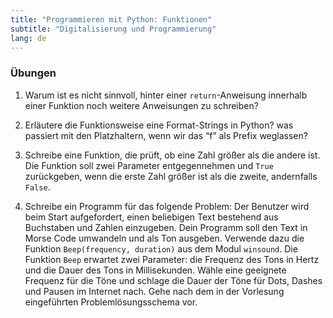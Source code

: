 ```yaml
---
title: "Programmieren mit Python: Funktionen"
subtitle: "Digitalisierung und Programmierung"
lang: de
---
```


### Übungen

1.  Warum ist es nicht sinnvoll, hinter einer `return`-Anweisung innerhalb einer Funktion noch weitere Anweisungen zu schreiben?

2.  Erläutere die Funktionsweise eine Format-Strings in Python? was passiert mit den Platzhaltern, wenn wir das "f" als Prefix weglassen?

3.  Schreibe eine Funktion, die prüft, ob eine Zahl größer als die andere ist. Die Funktion soll zwei Parameter entgegennehmen und `True` zurückgeben, wenn die erste Zahl größer ist als die zweite, andernfalls `False`.

4. Schreibe ein Programm für das folgende Problem: Der Benutzer wird beim Start aufgefordert, einen beliebigen Text bestehend aus Buchstaben und Zahlen einzugeben. Dein Programm soll den Text in Morse Code umwandeln und als Ton ausgeben. Verwende dazu die Funktion `Beep(frequency, duration)` aus dem Modul `winsound`. Die Funktion `Beep` erwartet zwei Parameter: die Frequenz des Tons in Hertz und die Dauer des Tons in Millisekunden. Wähle eine geeignete Frequenz für die Töne und schlage die Dauer der Töne für Dots, Dashes und Pausen im Internet nach. Gehe nach dem in der Vorlesung eingeführten Problemlösungsschema vor.

